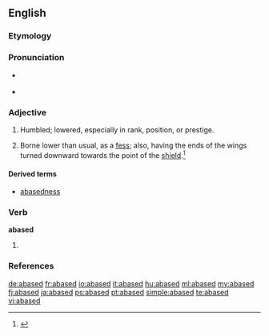==English==

===Etymology===
{{suffix|abase|ed}}

===Pronunciation===
* {{a|RP}} {{IPA|/əˈbeɪst/}}
* {{a|GenAm}} {{IPA|/əˈbeɪst/}}

===Adjective===
{{en-adj}}

# Humbled; lowered, especially in rank, position, or prestige.
# {{context|heraldry}} Borne lower than usual, as a [[fess]]; also, having the ends of the wings turned downward towards the point of the [[shield]].<ref>{{reference-book | last =| first = | authorlink =  | coauthors =  | editor =Gove, Philip Babcock    | others =  | title = Webster's Third International Dictionary of the English Language Unabridged | origdate =  | origyear = 1909 | origmonth =  | url =  | format =  | accessdate =  | accessyear =  | accessmonth =  | edition =  | date =  | year =1976  | month =  | publisher =G. & C. Merriam Co.  | location = Springfield, MA | language =  | id =  | doi = | isbn =0-87779-101-5 | lccn = | ol = | pages =2| chapter =  | chapterurl =  | quote =}}</ref>

====Derived terms====
* [[abasedness]]

===Verb===
'''abased'''

# {{en-past of|abase}}

===References===
<references/>

[[de:abased]]
[[fr:abased]]
[[io:abased]]
[[it:abased]]
[[hu:abased]]
[[ml:abased]]
[[my:abased]]
[[fj:abased]]
[[ja:abased]]
[[ps:abased]]
[[pt:abased]]
[[simple:abased]]
[[te:abased]]
[[vi:abased]]